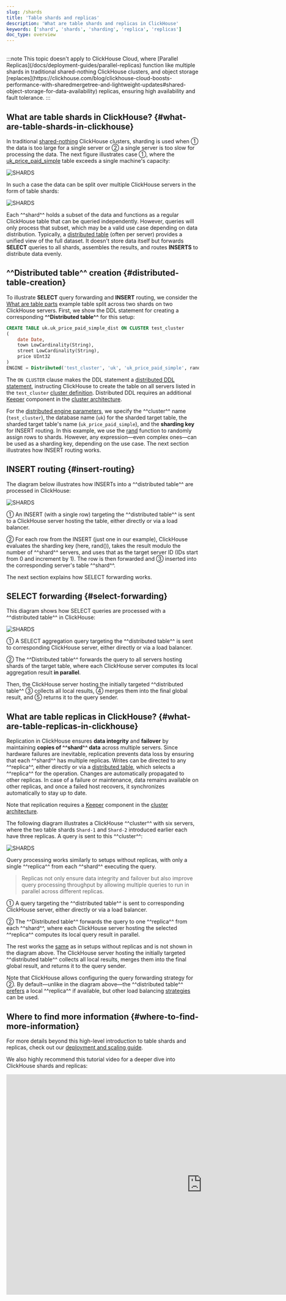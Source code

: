 ```yaml
---
slug: /shards
title: 'Table shards and replicas'
description: 'What are table shards and replicas in ClickHouse'
keywords: ['shard', 'shards', 'sharding', 'replica', 'replicas']
doc_type: overview
---
```



<br/>
:::note
This topic doesn't apply to ClickHouse Cloud, where [Parallel Replicas](/docs/deployment-guides/parallel-replicas) function like multiple shards in traditional shared-nothing ClickHouse clusters, and object storage [replaces](https://clickhouse.com/blog/clickhouse-cloud-boosts-performance-with-sharedmergetree-and-lightweight-updates#shared-object-storage-for-data-availability) replicas, ensuring high availability and fault tolerance.
:::

## What are table shards in ClickHouse? {#what-are-table-shards-in-clickhouse}

In traditional [shared-nothing](https://en.wikipedia.org/wiki/Shared-nothing_architecture) ClickHouse clusters, sharding is used when ① the data is too large for a single server or ② a single server is too slow for processing the data. The next figure illustrates case ①, where the [uk_price_paid_simple](/parts) table exceeds a single machine's capacity:

<Image img={image_01} size="lg" alt='SHARDS'/>

<br/>

In such a case the data can be split over multiple ClickHouse servers in the form of table shards:

<Image img={image_02} size="lg" alt='SHARDS'/>

<br/>

Each ^^shard^^ holds a subset of the data and functions as a regular ClickHouse table that can be queried independently. However, queries will only process that subset, which may be a valid use case depending on data distribution. Typically, a [distributed table](/docs/engines/table-engines/special/distributed) (often per server) provides a unified view of the full dataset. It doesn't store data itself but forwards **SELECT** queries to all shards, assembles the results, and routes **INSERTS** to distribute data evenly.

## ^^Distributed table^^ creation {#distributed-table-creation}

To illustrate **SELECT** query forwarding and **INSERT** routing, we consider the [What are table parts](/parts) example table split across two shards on two ClickHouse servers. First, we show the DDL statement for creating a corresponding **^^Distributed table^^** for this setup:

```sql
CREATE TABLE uk.uk_price_paid_simple_dist ON CLUSTER test_cluster
(
    date Date,
    town LowCardinality(String),
    street LowCardinality(String),
    price UInt32
)
ENGINE = Distributed('test_cluster', 'uk', 'uk_price_paid_simple', rand())
```

The `ON CLUSTER` clause makes the DDL statement a [distributed DDL statement](/docs/sql-reference/distributed-ddl), instructing ClickHouse to create the table on all servers listed in the `test_cluster` [cluster definition](/architecture/replication/#configure-clickhouse-servers). Distributed DDL requires an additional [Keeper](https://clickhouse.com/clickhouse/keeper) component in the [cluster architecture](/architecture/horizontal-scaling).

For the [distributed engine parameters](/docs/engines/table-engines/special/distributed#distributed-parameters), we specify the ^^cluster^^ name (`test_cluster`), the database name (`uk`) for the sharded target table, the sharded target table's name (`uk_price_paid_simple`), and the **sharding key** for INSERT routing. In this example, we use the [rand](/sql-reference/functions/random-functions#rand) function to randomly assign rows to shards. However, any expression—even complex ones—can be used as a sharding key, depending on the use case. The next section illustrates how INSERT routing works.

## INSERT routing {#insert-routing}

The diagram below illustrates how INSERTs into a ^^distributed table^^ are processed in ClickHouse:

<Image img={image_03} size="lg" alt='SHARDS'/>

<br/>

① An INSERT (with a single row) targeting the ^^distributed table^^ is sent to a ClickHouse server hosting the table, either directly or via a load balancer.

② For each row from the INSERT (just one in our example), ClickHouse evaluates the sharding key (here, rand()), takes the result modulo the number of ^^shard^^ servers, and uses that as the target server ID (IDs start from 0 and increment by 1). The row is then forwarded and ③ inserted into the corresponding server's table ^^shard^^.

The next section explains how SELECT forwarding works.

## SELECT forwarding {#select-forwarding}

This diagram shows how SELECT queries are processed with a ^^distributed table^^ in ClickHouse:

<Image img={image_04} size="lg" alt='SHARDS'/>

<br/>

① A SELECT aggregation query targeting the ^^distributed table^^ is sent to corresponding ClickHouse server, either directly or via a load balancer.

② The ^^Distributed table^^ forwards the query to all servers hosting shards of the target table, where each ClickHouse server computes its local aggregation result **in parallel**.

Then, the ClickHouse server hosting the initially targeted ^^distributed table^^ ③ collects all local results, ④ merges them into the final global result, and ⑤ returns it to the query sender.

## What are table replicas in ClickHouse? {#what-are-table-replicas-in-clickhouse}

Replication in ClickHouse ensures **data integrity** and **failover** by maintaining **copies of ^^shard^^ data** across multiple servers. Since hardware failures are inevitable, replication prevents data loss by ensuring that each ^^shard^^ has multiple replicas. Writes can be directed to any ^^replica^^, either directly or via a [distributed table](#distributed-table-creation), which selects a ^^replica^^ for the operation. Changes are automatically propagated to other replicas. In case of a failure or maintenance, data remains available on other replicas, and once a failed host recovers, it synchronizes automatically to stay up to date.

Note that replication requires a [Keeper](https://clickhouse.com/clickhouse/keeper) component in the [cluster architecture](/architecture/horizontal-scaling).

The following diagram illustrates a ClickHouse ^^cluster^^ with six servers, where the two table shards `Shard-1` and `Shard-2` introduced earlier each have three replicas. A query is sent to this ^^cluster^^:

<Image img={image_05} size="lg" alt='SHARDS'/>

<br/>

Query processing works similarly to setups without replicas, with only a single ^^replica^^ from each ^^shard^^ executing the query.

> Replicas not only ensure data integrity and failover but also improve query processing throughput by allowing multiple queries to run in parallel across different replicas.

① A query targeting the ^^distributed table^^ is sent to corresponding ClickHouse server, either directly or via a load balancer.

② The ^^Distributed table^^ forwards the query to one ^^replica^^ from each ^^shard^^, where each ClickHouse server hosting the selected ^^replica^^ computes its local query result in parallel.

The rest works the [same](#select-forwarding) as in setups without replicas and is not shown in the diagram above. The ClickHouse server hosting the initially targeted ^^distributed table^^ collects all local results, merges them into the final global result, and returns it to the query sender.

Note that ClickHouse allows configuring the query forwarding strategy for ②. By default—unlike in the diagram above—the ^^distributed table^^ [prefers](/docs/operations/settings/settings#prefer_localhost_replica) a local ^^replica^^ if available, but other load balancing [strategies](/docs/operations/settings/settings#load_balancing) can be used.

## Where to find more information {#where-to-find-more-information}

For more details beyond this high-level introduction to table shards and replicas, check out our [deployment and scaling guide](/docs/architecture/horizontal-scaling).

We also highly recommend this tutorial video for a deeper dive into ClickHouse shards and replicas:

<iframe width="1024" height="576" src="https://www.youtube.com/embed/vBjCJtw_Ei0?si=WqopTrnti6usCMRs" title="YouTube video player" frameborder="0" allow="accelerometer; autoplay; clipboard-write; encrypted-media; gyroscope; picture-in-picture; web-share" referrerpolicy="strict-origin-when-cross-origin" allowfullscreen></iframe>
